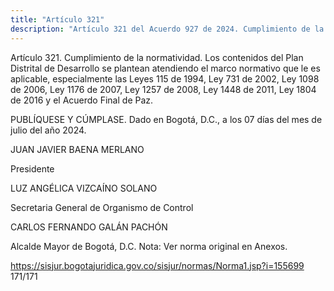 ```yaml
---
title: "Artículo 321"
description: "Artículo 321 del Acuerdo 927 de 2024. Cumplimiento de la normatividad."
---
```


Artículo 321. Cumplimiento de la normatividad. Los contenidos del Plan Distrital de Desarrollo se plantean atendiendo el marco normativo que le es aplicable, especialmente las Leyes 115 de 1994, Ley 731 de 2002, Ley 1098 de 2006, Ley 1176 de 2007, Ley 1257 de 2008, Ley 1448 de 2011, Ley 1804 de 2016 y el Acuerdo Final de Paz.
 
PUBLÍQUESE Y CÚMPLASE.
Dado en Bogotá, D.C., a los 07 días del mes de julio del año 2024.
 
JUAN JAVIER BAENA MERLANO
 
Presidente
 
LUZ ANGÉLICA VIZCAÍNO SOLANO
 
Secretaria General de Organismo de Control
 
CARLOS FERNANDO GALÁN PACHÓN
 
Alcalde Mayor de Bogotá, D.C.
Nota: Ver norma original en Anexos.

https://sisjur.bogotajuridica.gov.co/sisjur/normas/Norma1.jsp?i=155699	171/171